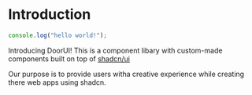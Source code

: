 # Introduction

```js
console.log("hello world!");
```

Introducing DoorUI! This is a component libary with custom-made components built on top of [shadcn/ui](https://ui.shadcn.com/)

Our purpose is to provide users witha creative experience while creating there web apps using shadcn. 
 